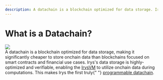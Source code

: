 ```yaml
---
description: A datachain is a blockchain optimized for data storage. Irys's datachain enables highly-optimized, verifiable onchain data storage and computation.
---
```


# What is a Datachain?

<div className="flex flex-col md:flex-row items-center">
	<div className="w-full md:w-1/2">
		<img className="rounded-2xl" src="/sprites/1.png" />
	</div>
	<div className="w-full md:w-1/2 mt-4 md:ml-4 md:mt-0">
		<span>
			A datachain is a blockchain optimized for data storage, making it significantly cheaper to store
			onchain data than blockchains focused on smart contracts and financial use cases. Irys's data storage
			is highly-optimized and verifiable, enabling the <a href="/why-build-on-irys/irysvm">IrysVM</a> to
			utilize onchain data during computations. This makes Irys the first truly{" "}
			<a href="/why-build-on-irys/programmable-data">programmable datachain</a>.
		</span>
	</div>
</div>
